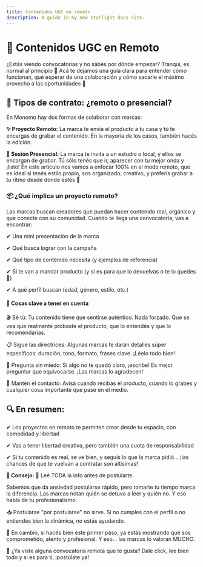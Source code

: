 ```yaml
---
title: Contenidos UGC en remoto
description: A guide in my new Starlight docs site.
---
```


# 🎥 Contenidos UGC en Remoto

¿Estás viendo convocatorias y no sabés por dónde empezar?
Tranqui, es normal al principio 🙌 Acá te dejamos una guía clara para entender cómo funcionan, qué esperar de una colaboración y cómo sacarle el máximo provecho a las oportunidades 🔮

## 🧾 Tipos de contrato: ¿remoto o presencial?

En Monomo hay dos formas de colaborar con marcas:

**✨ Proyecto Remoto:** La marca te envía el producto a tu casa y tú te encargas de grabar el contenido. En la mayoría de los casos, también hacés la edición.

**📍 Sesión Presencial:** La marca te invita a un estudio o local, y ellos se encargan de grabar. Tú sólo tenés que ir, aparecer con tu mejor onda y ¡listo!
En este artículo nos vamos a enfocar 100% en el modo remoto, que es ideal si tenés estilo propio, sos organizado, creativo, y preferís grabar a tu ritmo desde donde estés 📸

### 📦 ¿Qué implica un proyecto remoto?

Las marcas buscan creadores que puedan hacer contenido real, orgánico y que conecte con su comunidad.
Cuando te llega una convocatoria, vas a encontrar:

✔ Una mini presentación de la marca

✔ Qué busca lograr con la campaña

✔ Qué tipo de contenido necesita (y ejemplos de referencia)

✔ Si te van a mandar producto (y si es para que lo devuelvas o te lo quedes 👀)

✔ A qué perfil buscan (edad, género, estilo, etc.)

#### 🧠 Cosas clave a tener en cuenta

🎬 Sé tú: Tu contenido tiene que sentirse auténtico. Nada forzado. Que se vea que realmente probaste el producto, que lo entendés y que lo recomendarías.

📋 Sigue las directrices: Algunas marcas te darán detalles súper específicos: duración, tono, formato, frases clave. ¡Léelo todo bien!

💬 Pregunta sin miedo: Si algo no te quedó claro, ¡escribe! Es mejor preguntar que equivocarse. ¡Las marcas lo agradecen!

📱 Mantén el contacto: Avisá cuando recibas el producto, cuando lo grabes y cualquier cosa importante que pase en el medio.

## 🔍 En resumen:

✔ Los proyectos en remoto te permiten crear desde tu espacio, con comodidad y libertad

✔ Vas a tener libertad creativa, pero también una cuota de responsabilidad

✔ Si tu contenido es real, se ve bien, y seguís lo que la marca pidió… ¡las chances de que te vuelvan a contratar son altísimas!

**📝 Consejo:** 🧐 Leé TODA la info antes de postularte.

Sabemos que da ansiedad postularse rápido, pero tomarte tu tiempo marca la diferencia. Las marcas notan quién se detuvo a leer y quién no. Y eso habla de tu profesionalismo.

📥 Postularse "por postularse" no sirve. Si no cumples con el perfil o no entiendes bien la dinámica, no estás ayudando.

🙌 En cambio, si hacés bien este primer paso, ya estás mostrando que sos comprometido, atento y profesional. Y eso... las marcas lo valoran MUCHO.

🎯 ¿Ya viste alguna convocatoria remota que te gusta? Dale click, lee bien todo y si es para ti, ¡postúlate ya!
